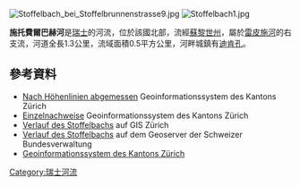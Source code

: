 {{Coord|47.39266|N|8.39643|E|display=title}}
[[Image:Stoffelbach_bei_Stoffelbrunnenstrasse9.jpg|right]]
[[Image:Stoffelbach1.jpg|right]]

'''施托費爾巴赫河'''是[[瑞士|瑞士]]的河流，位於該國北部，流經[[蘇黎世州|蘇黎世州]]，屬於[[雷皮施河|雷皮施河]]的右支流，河道全長1.3公里，流域面積0.5平方公里，河畔城鎮有[[迪肯孔|迪肯孔]]。

==參考資料==
* [http://maps.zh.ch/ Nach Höhenlinien abgemessen] {{Wayback|url=http://maps.zh.ch/ |date=20190217202341 }} Geoinformationssystem des Kantons Zürich
* [http://maps.zh.ch/ Einzelnachweise] {{Wayback|url=http://maps.zh.ch/ |date=20190217202341 }} Geoinformationssystem des Kantons Zürich
* [http://maps.zh.ch/s/xfh4fu3v Verlauf des Stoffelbachs] auf GIS Zürich
* [https://s.geo.admin.ch/68c8cc8e8d Verlauf des Stoffelbachs] auf dem Geoserver der Schweizer Bundesverwaltung
*[http://maps.zh.ch Geoinformationssystem des Kantons Zürich] {{Wayback|url=http://maps.zh.ch/ |date=20190217202341 }}

{{Switzerland-geo-stub}}
[[Category:瑞士河流|Category:瑞士河流]]